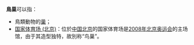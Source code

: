 '''鳥巢'''可以指：
* 鳥類動物的[[巢|巢]]；
* [[国家体育场_(北京)|国家体育场 (北京)]]：位於[[中华人民共和国|中国]][[北京|北京]]的国家体育场是[[2008年夏季奥林匹克运动会|2008年北京奥运会]]的主场馆，由于其造型独特，故別称“鸟巢”。

{{disambig|CAT=二字消歧義}}